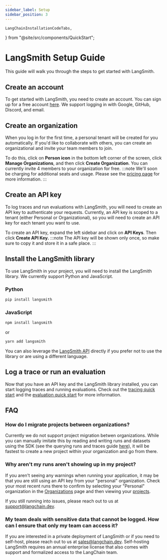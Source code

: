 ```yaml
---
sidebar_label: Setup
sidebar_position: 3
---
```


    LangChainInstallationCodeTabs,
} from "@site/src/components/QuickStart";

# LangSmith Setup Guide

This guide will walk you through the steps to get started with LangSmith.

## Create an account
To get started with LangSmith, you need to create an account. You can sign up for a free account [here](https://smith.langchain.com).
We support logging in with Google, GitHub, Discord, and email.

## Create an organization
When you log in for the first time, a personal tenant will be created for you automatically. If you'd like to collaborate with others, you can create an organizational and invite your team members to join.

To do this, click on **Person icon** in the bottom left corner of the screen, click **Manage Organizations**, and then click **Create Organization**.
You can currently invite 4 members to your organization for free.
:::note
We'll soon be charging for additional seats and usage. Please see the [pricing page](/pricing) for more information.
:::

## Create an API key
To log traces and run evaluations with LangSmith, you will need to create an API key to authenticate your requests.
Currently, an API key is scoped to a tenant (either Personal or Organizational), so you will need to create an API key for each tenant you want to use.

To create an API key, expand the left sidebar and click on **API Keys**. Then click **Create API Key.**
:::note
The API key will be shown only once, so make sure to copy it and store it in a safe place.
:::

## Install the LangSmith library
To use LangSmith in your project, you will need to install the LangSmith library. We currently support Python and JavaScript.

### Python
```bash
pip install langsmith
```

### JavaScript
```bash
npm install langsmith
```
or
```bash
yarn add langsmith
```

You can also leverage the [LangSmith API](https://api.smith.langchain.com/redoc) directly if you prefer not to use the library or are using a different language.

## Log a trace or run an evaluation
Now that you have an API key and the LangSmith library installed, you can start logging traces and running evaluations.
Check out the [tracing quick start](/tracing/quick_start) and the [evaluation quick start](/evaluation/quickstart) for more information.

## FAQ

### How do I migrate projects between organizations?

Currently we do not support project migration betwen organizations. While you can manually imitate this by reading and writing runs and datasets using the SDK (see the querying runs and traces guide [here](/tracing/faq/querying_traces)), it will be fastest to create a new project within your organization and go from there.

### Why aren't my runs aren't showing up in my project?

If you aren't seeing any warnings when running your application, it may be that you are still using an API key from your "personal" organization. Check your most recent runs there to confirm by selecting your "Personal" organization in the [Organizations](https://smith.langchain.com/organization) page and then viewing your [projects](https://smith.langchain.com/projects).

If you still running into issues, please reach out to us at <a href="mailto:support@langchain.dev">support@langchain.dev</a>.

### My team deals with sensitive data that cannot be logged. How can I ensure that only my team can access it?

If you are interested in a private deployment of LangSmith or if you need to self-host, please reach out to us at <a href="mailto:sales@langchain.dev">sales@langchain.dev</a>. Self-hosting LangSmith requires an annual enterprise license that also comes with support and formalized access to the LangChain team.